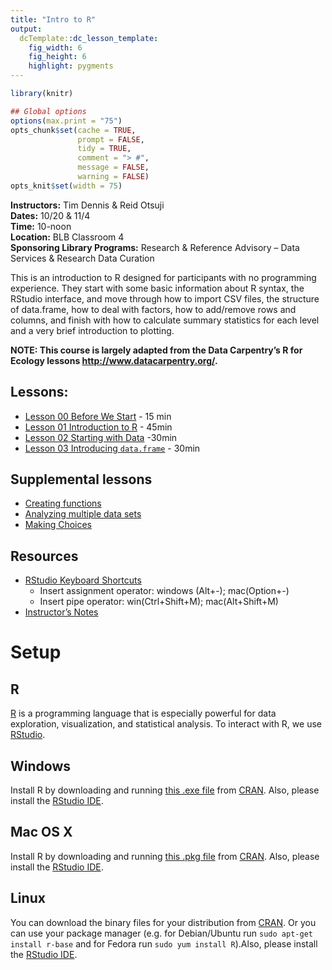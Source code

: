 ```yaml
---
title: "Intro to R"
output:
  dcTemplate::dc_lesson_template:
    fig_width: 6
    fig_height: 6
    highlight: pygments
---
```



```r
library(knitr)

## Global options
options(max.print = "75")
opts_chunk$set(cache = TRUE,
               prompt = FALSE,
               tidy = TRUE,
               comment = "> #",
               message = FALSE,
               warning = FALSE)
opts_knit$set(width = 75)
```

**Instructors:** Tim Dennis & Reid Otsuji  
**Dates:** 10/20 & 11/4  
**Time:** 10-noon  
**Location:** BLB Classroom 4  
**Sponsoring Library Programs:** Research & Reference Advisory – Data Services & Research Data Curation   

This is an introduction to R designed for participants with no programming experience.  They start with some basic information about R syntax, the RStudio interface, and move through how to import CSV files, the structure of data.frame, how to deal with factors, how to add/remove rows and columns, and finish with how to calculate summary statistics for each level and a very brief introduction to plotting.


**NOTE: This course is largely adapted from the Data Carpentry's R for Ecology lessons <http://www.datacarpentry.org/>.**

## Lessons: 

* [Lesson 00 Before We Start](00-before-we-start.html) - 15 min
* [Lesson 01 Introduction to R](01-intro-to-R.html) - 45min
* [Lesson 02 Starting with Data](02-working-with-data.html) -30min
* [Lesson 03 Introducing `data.frame`](03-data-frames.html) - 30min

## Supplemental lessons

* [Creating functions](http://swcarpentry.github.io/r-novice-inflammation/02-func-R.html)
* [Analyzing multiple data sets](http://swcarpentry.github.io/r-novice-inflammation/03-loops-R.html)
* [Making Choices](http://swcarpentry.github.io/r-novice-inflammation/04-cond.html)


## Resources 

* [RStudio Keyboard Shortcuts](https://support.rstudio.com/hc/en-us/articles/200711853-Keyboard-Shortcuts)
	- Insert assignment operator: windows (Alt+-); mac(Option+-)
	- Insert pipe operator: win(Ctrl+Shift+M); mac(Alt+Shift+M)
* [Instructor's Notes](instr_notes.html)

# Setup

## R

[R](http://www.r-project.org) is a programming language that is especially powerful for data exploration, visualization, and statistical analysis. To interact with R, we use [RStudio](http://www.rstudio.com/).

## Windows {#r-windows}

Install R by downloading and running [this .exe file](http://cran.r-project.org/bin/windows/base/release.htm) from [CRAN](http://cran.r-project.org/index.html). Also, please install the [RStudio IDE](http://www.rstudio.com/ide/download/desktop).

## Mac OS X {#r-macosx}

Install R by downloading and running [this .pkg file](http://cran.r-project.org/bin/macosx/R-latest.pkg) from
[CRAN](http://cran.r-project.org/index.html). Also, please install the [RStudio IDE](http://www.rstudio.com/ide/download/desktop).


## Linux {#r-linux}

You can download the binary files for your distribution from [CRAN](http://cran.r-project.org/index.html). Or you can use your package manager (e.g. for Debian/Ubuntu run `sudo apt-get install r-base` and for Fedora run `sudo yum install R`).Also, please install the [RStudio IDE](http://www.rstudio.com/ide/download/desktop).
